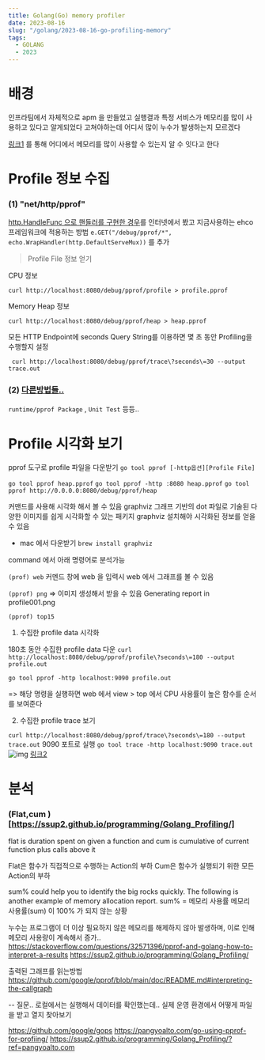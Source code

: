 ```yaml
---
title: Golang(Go) memory profiler
date: 2023-08-16
slug: "/golang/2023-08-16-go-profiling-memory"
tags:
  - GOLANG
  - 2023
---
```


# 배경
인프라팀에서 자체적으로 apm 을 만들었고
실행결과 특정 서비스가 메모리를 많이 사용하고 있다고 알게되었다
고쳐야하는데
어디서 많이 누수가 발생하는지 모르겠다


[링크1](https://www.nylas.com/blog/finding-memory-leak-in-go-service-dev/)
를 통해 어디에서 메모리를 많이 사용할 수 있는지 알 수 잇다고 한다


# Profile 정보 수집
### (1) "net/http/pprof"
[http.HandleFunc 으로 핸들러를 구현한 경우](https://ssup2.github.io/programming/Golang_Profiling/?ref=pangyoalto.com)를 인터넷에서 봤고 지금사용하는
ehco 프레임워크에 적용하는 방법
`e.GET("/debug/pprof/*", echo.WrapHandler(http.DefaultServeMux))` 를 추가

>  Profile File 정보 얻기

CPU 정보
```
curl http://localhost:8080/debug/pprof/profile > profile.pprof
```
Memory Heap 정보
```
curl http://localhost:8080/debug/pprof/heap > heap.pprof
```

모든 HTTP Endpoint에 seconds Query String를 이용하면 몇 초 동안 Profiling을 수행할지 설정
```
 curl http://localhost:8080/debug/pprof/trace\?seconds\=30 --output trace.out
```

### (2) [다른방법들..](https://ssup2.github.io/programming/Golang_Profiling/?ref=pangyoalto.com)
`runtime/pprof Package` , `Unit Test` 등등..

# Profile 시각화 보기

pprof 도구로 profile 파일을 다운받기
`go tool pprof [-http옵션][Profile File]`

`go tool pprof heap.pprof`
`go tool pprof -http :8080 heap.pprof`
`go tool pprof http://0.0.0.0:8080/debug/pprof/heap`

커맨드를 사용해 시각화 해서 볼 수 있음
graphviz 그래프 기반의 dot 파일로 기술된 다양한 이미지를 쉽게 시각화할 수 있는 패키지
graphviz 설치해야 시각화된 정보를 얻을 수 있음

 - mac 에서 다운받기
`brew install graphviz`

command 에서 아래 명령어로 분석가능

`(prof) web`
커멘드 창에 web 을 입력시 web 에서 그래프를 볼 수 있음

`(pprof) png` => 이미지 생성해서 받을 수 있음
Generating report in profile001.png

`(pprof) top15`


1. 수집한 profile data 시각화

180초 동안 수집한 profile data 다운
`curl http://localhost:8080/debug/pprof/profile\?seconds\=180 --output profile.out`

`go tool pprof -http localhost:9090 profile.out`

=> 해당 명령을 실행하면 web 에서 view > top 에서  CPU 사용률이 높은 함수를 순서를 보여준다

2. 수집한 profile trace 보기

`curl http://localhost:8080/debug/pprof/trace\?seconds\=180 --output trace.out`
	9090 포트로 실행
`go tool trace -http localhost:9090 trace.out`
![img](./go_trace_ex.png)
[링크2](https://pangyoalto.com/go-using-pprof-for-profiing/)


# 분석

### (Flat,cum )[https://ssup2.github.io/programming/Golang_Profiling/]

flat is duration spent on given a function and
cum is cumulative of current function plus calls above it

Flat은 함수가 직접적으로 수행하는 Action의 부하
Cum은 함수가 실행되기 위한 모든 Action의 부하


sum% could help you to identify the big rocks quickly. The following is another example of memory allocation report.
sum% = 메모리 사용률
메모리 사용률(sum) 이 100% 가 되지 않는 상황

누수는 프로그램이 더 이상 필요하지 않은 메모리를 해제하지 않아 발생하며, 이로 인해 메모리 사용량이 계속해서 증가..
https://stackoverflow.com/questions/32571396/pprof-and-golang-how-to-interpret-a-results
https://ssup2.github.io/programming/Golang_Profiling/

출력된 그래프를 읽는방법
https://github.com/google/pprof/blob/main/doc/README.md#interpreting-the-callgraph


--
질문.. 로컬에서는 실행해서 데이터를 확인했는데..
실제 운영 환경에서 어떻게 파일을 받고 열지 찾아보기

https://github.com/google/gops
https://pangyoalto.com/go-using-pprof-for-profiing/
https://ssup2.github.io/programming/Golang_Profiling/?ref=pangyoalto.com